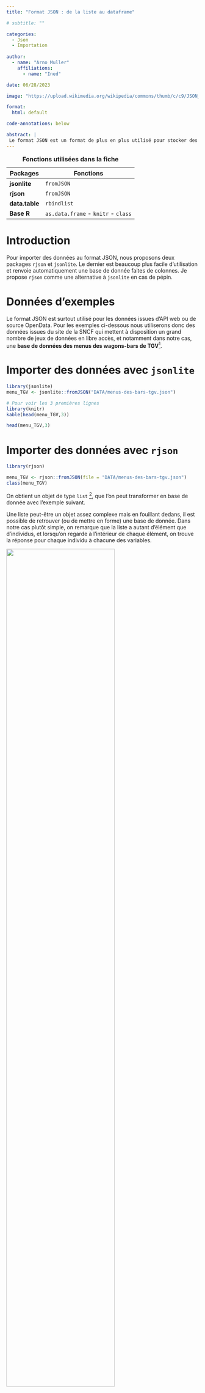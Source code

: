```yaml
---
title: "Format JSON : de la liste au dataframe"

# subtitle: ""

categories:
  - Json
  - Importation
  
author: 
  - name: "Arno Muller"
    affiliations:
      - name: "Ined"

date: 06/28/2023

image: "https://upload.wikimedia.org/wikipedia/commons/thumb/c/c9/JSON_vector_logo.svg/langfr-1024px-JSON_vector_logo.svg.png"

format: 
  html: default

code-annotations: below

abstract: | 
 Le format JSON est un format de plus en plus utilisé pour stocker des données, notamment pour les données issues du web. Cependant, sa structure particulière peut poser des problèmes pour obtenir un dataframe dans R.
---
```


| Packages      | Fonctions                                       |
|---------------|-------------------------------------------------|
| **jsonlite**  | `fromJSON`                                      |
| **rjson**     | `fromJSON`                                      |
| **data.table**| `rbindlist`                                     |
| **Base R**    | `as.data.frame` - `knitr` - `class`             |

: **Fonctions utilisées dans la fiche**


# Introduction


Pour importer des données au format JSON, nous proposons deux packages `rjson` et `jsonlite`.
Le dernier est beaucoup plus facile d'utilisation et renvoie automatiquement une base de donnée faites de colonnes.
Je propose `rjson` comme une alternative à `jsonlite` en cas de pépin.


# Données d'exemples

Le format JSON est surtout utilisé pour les données issues d'API web ou de source OpenData.
Pour les exemples ci-dessous nous utiliserons donc des données issues du site de la SNCF qui mettent à disposition un grand nombre de jeux de données en libre accès, et notamment dans notre cas, une **base de données des menus des wagons-bars de TGV**[^1].

[^1]: <https://ressources.data.sncf.com/explore/dataset/menus-des-bars-tgv/table/>

# Importer des données avec `jsonlite`

::: {.content-visible when-format="html"}

```r

library(jsonlite)
menu_TGV <- jsonlite::fromJSON("DATA/menus-des-bars-tgv.json")

# Pour voir les 3 premières lignes
library(knitr)
kable(head(menu_TGV,3))
```

::: 

::: {.content-visible when-format="docx"}
```r
head(menu_TGV,3)
```
:::

# Importer des données avec `rjson`


```r

library(rjson)

menu_TGV <- rjson::fromJSON(file = "DATA/menus-des-bars-tgv.json")
class(menu_TGV)
```

On obtient un objet de type `list` [^2], que l'on peut transformer en base de donnée avec l'exemple suivant.  

[^2]: Pour découvrir comment utiliser des listes : <https://juba.github.io/tidyverse/16-structures-donnees.html#sec-listes>


Une liste peut-être un objet assez complexe mais en fouillant dedans, il est possible de retrouver (ou de mettre en forme) une base de donnée.
Dans notre cas plutôt simple, on remarque que la liste a autant d'élément que d'individus, et lorsqu'on regarde à l'intérieur de chaque élément, on trouve la réponse pour chaque individu à chacune des variables.


![](img/liste_explic.png){width="75%"}


On va donc extraire ces informations et les compiler dans une base de donnée ordonnées.


::: {.content-visible when-format="html"}

```r

# Convertir la liste en data frame par lignes
menu_df <- as.data.frame(do.call(rbind, menu_TGV))
kable(head(menu_df,3))



# Même chose avec le package data.table
library(data.table)
menu_df2 <- rbindlist(menu_TGV)
kable(head(menu_df2,3))

```

:::

::: {.content-visible when-format="docx"}

```r

# Convertir la liste en data frame par lignes
menu_df <- as.data.frame(do.call(rbind, menu_TGV))
head(menu_df,3)
```


```r
# Même chose avec le package data.table
library(data.table)
menu_df2 <- rbindlist(menu_TGV)
head(menu_df2,3)

```

:::
